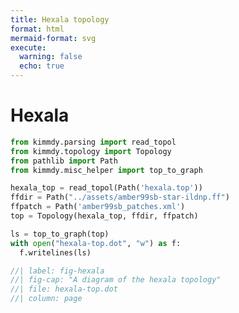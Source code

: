 ```yaml
---
title: Hexala topology
format: html
mermaid-format: svg
execute:
  warning: false
  echo: true
---
```


# Hexala

```python
from kimmdy.parsing import read_topol
from kimmdy.topology import Topology
from pathlib import Path
from kimmdy.misc_helper import top_to_graph
```

```python
hexala_top = read_topol(Path('hexala.top'))
ffdir = Path("../assets/amber99sb-star-ildnp.ff")
ffpatch = Path('amber99sb_patches.xml')
top = Topology(hexala_top, ffdir, ffpatch)

ls = top_to_graph(top) 
with open("hexala-top.dot", "w") as f:
  f.writelines(ls)
```

```dot
//| label: fig-hexala
//| fig-cap: "A diagram of the hexala topology"
//| file: hexala-top.dot
//| column: page
```
